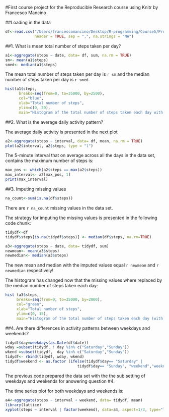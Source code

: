 #First course project for the Reproducible Research course using Knitr
by Francesco Mancino

##Loading in the data
```r
df<-read.csv("/Users/francescomancino/Desktop/R-programming/Course5/Project1/activity.csv", 
             header = TRUE, sep = ",", na.strings = "NA")
```
##1. What is mean total number of steps taken per day?
```r
a1<-aggregate(steps ~ date, data= df, sum, na.rm = TRUE)
sm<- mean(a1$steps)
smed<- median(a1$steps)
```
The mean total number of steps taken per day is `r sm` and the median number of steps taken per day is `r smed`.

```r
hist(a1$steps, 
      breaks=seq(from=0, to=35000, by=2500),
      col="blue", 
      xlab="Total number of steps", 
      ylim=c(0, 20), 
      main="Histogram of the total number of steps taken each day with NA's")
```
##2. What is the average daily activity pattern?

The average daily activity is presented in the next plot
```r

a2<-aggregate(steps ~ interval, data= df, mean, na.rm = TRUE)
plot(a2$interval, a2$steps, type = "l")
```

The 5-minute interval that on average across all the days in the data set, contains the maximum number of steps is: 

```r
max_pos <- which(a2$steps == max(a2$steps))
max_interval<- a2[max_pos, 1]
print(max_interval)
```

##3. Imputing missing values

```r
na_count<-sum(is.na(df$steps))
```
There are `r na_count` missing values in the data set.

The strategy for imputing the missing values is presented in the following code chunk:
```r

tidydf<-df
tidydf$steps[is.na(tidydf$steps)] <- median(df$steps, na.rm=TRUE)
```


```r
a3<-aggregate(steps ~ date, data= tidydf, sum)
newmean<- mean(a3$steps)
newmedian<- median(a3$steps)
```

The new mean and median with the imputed values equal `r newmean` and `r newmedian` respectively!

The histogram has changed now that the missing values where replaced by the median number of steps taken each day: 

```r
hist (a3$steps, 
     breaks=seq(from=0, to=35000, by=2000),
     col="green", 
     xlab="Total number of steps", 
     ylim=c(0, 15), 
     main="Histogram of the total number of steps taken each day (with NA imputed)")
```

##4. Are there differences in activity patterns between weekdays and weekends?

```r
tidydf$day=weekdays(as.Date(df$date))
wday =subset(tidydf, ! day %in% c("Saturday","Sunday"))
wkend =subset(tidydf,  day %in% c("Saturday","Sunday"))
tidydf<- rbind(tidydf, wday, wkend)
tidydf$weekend <- as.factor (ifelse(tidydf$day== "Saturday" |
                                tidydf$day== "Sunday", "weekend","weekday"))
```
The previous code prepared the data set with the the sub setting of weekdays and weekends for answering question #4. 

The time series plot for both weekdays and weekends is:
```r
a4<-aggregate(steps ~ interval + weekend, data= tidydf, mean)
library(lattice)
xyplot(steps ~ interval | factor(weekend), data=a4, aspect=1/3, type="l")
```


